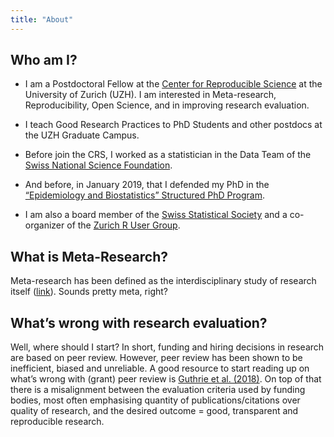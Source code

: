 ```yaml
---
title: "About"
---
```


## Who am I?

* I am a Postdoctoral Fellow at the [Center for Reproducible Science](https://www.crs.uzh.ch/en.html) at the University of Zurich (UZH). I am interested in Meta-research, Reproducibility, Open Science, and in improving research evaluation.

* I teach Good Research Practices to PhD Students and other postdocs at the UZH Graduate Campus.

* Before join the CRS, I worked as a statistician in the Data Team of the [Swiss National Science Foundation](https://www.snf.ch/).

* And before, in January 2019, that I defended my PhD in the ["Epidemiology and Biostatistics" Structured PhD Program](https://www.epibiostat-phd.uzh.ch/en.html). 

* I am also a board member of the [Swiss Statistical Society](https://stat.ch/en/) and a co-organizer of the [Zurich R User Group](https://www.meetup.com/zurich-r-user-group/).

## What is Meta-Research? 

Meta-research has been defined as the interdisciplinary study of research itself ([link](https://journals.plos.org/plosbiology/article?id=10.1371/journal.pbio.2005468)). Sounds pretty meta, right? 

## What's wrong with research evaluation?

Well, where should I start? In short, funding and hiring decisions in research are based on peer review. However, peer review has been shown to be inefficient, biased and unreliable. A good resource to start reading up on what's wrong with (grant) peer review is [Guthrie et al. (2018)](https://f1000research.com/articles/6-1335/v2). On top of that there is a misalignment between the evaluation criteria used by funding bodies, most often emphasising quantity of publications/citations over quality of research, and the desired outcome = good, transparent and reproducible research. 